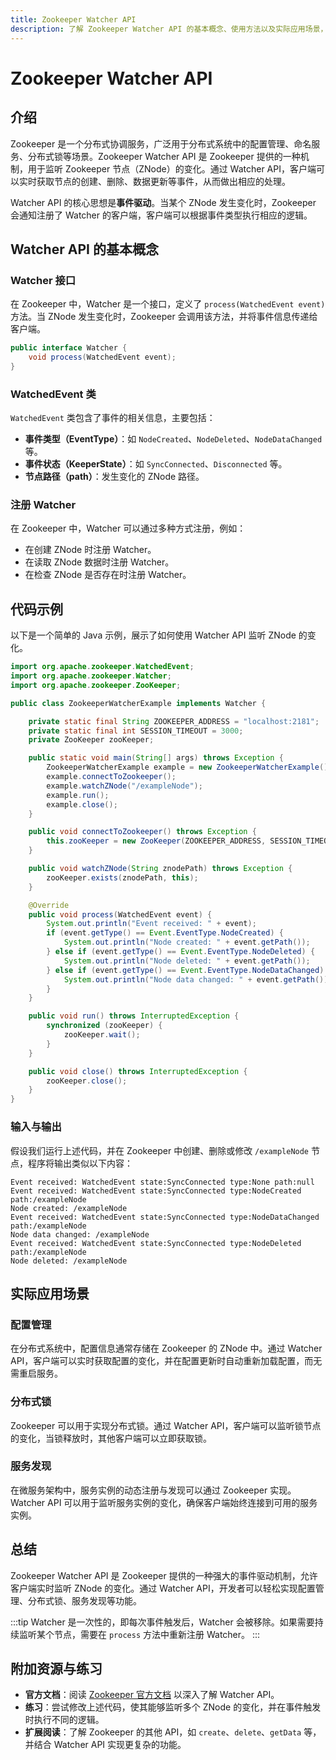 ```yaml
---
title: Zookeeper Watcher API
description: 了解 Zookeeper Watcher API 的基本概念、使用方法以及实际应用场景，适合初学者快速上手。
---
```


# Zookeeper Watcher API

## 介绍

Zookeeper 是一个分布式协调服务，广泛用于分布式系统中的配置管理、命名服务、分布式锁等场景。Zookeeper Watcher API 是 Zookeeper 提供的一种机制，用于监听 Zookeeper 节点（ZNode）的变化。通过 Watcher API，客户端可以实时获取节点的创建、删除、数据更新等事件，从而做出相应的处理。

Watcher API 的核心思想是**事件驱动**。当某个 ZNode 发生变化时，Zookeeper 会通知注册了 Watcher 的客户端，客户端可以根据事件类型执行相应的逻辑。

## Watcher API 的基本概念

### Watcher 接口

在 Zookeeper 中，Watcher 是一个接口，定义了 `process(WatchedEvent event)` 方法。当 ZNode 发生变化时，Zookeeper 会调用该方法，并将事件信息传递给客户端。

```java
public interface Watcher {
    void process(WatchedEvent event);
}
```

### WatchedEvent 类

`WatchedEvent` 类包含了事件的相关信息，主要包括：

- **事件类型（EventType）**：如 `NodeCreated`、`NodeDeleted`、`NodeDataChanged` 等。
- **事件状态（KeeperState）**：如 `SyncConnected`、`Disconnected` 等。
- **节点路径（path）**：发生变化的 ZNode 路径。

### 注册 Watcher

在 Zookeeper 中，Watcher 可以通过多种方式注册，例如：

- 在创建 ZNode 时注册 Watcher。
- 在读取 ZNode 数据时注册 Watcher。
- 在检查 ZNode 是否存在时注册 Watcher。

## 代码示例

以下是一个简单的 Java 示例，展示了如何使用 Watcher API 监听 ZNode 的变化。

```java
import org.apache.zookeeper.WatchedEvent;
import org.apache.zookeeper.Watcher;
import org.apache.zookeeper.ZooKeeper;

public class ZookeeperWatcherExample implements Watcher {

    private static final String ZOOKEEPER_ADDRESS = "localhost:2181";
    private static final int SESSION_TIMEOUT = 3000;
    private ZooKeeper zooKeeper;

    public static void main(String[] args) throws Exception {
        ZookeeperWatcherExample example = new ZookeeperWatcherExample();
        example.connectToZookeeper();
        example.watchZNode("/exampleNode");
        example.run();
        example.close();
    }

    public void connectToZookeeper() throws Exception {
        this.zooKeeper = new ZooKeeper(ZOOKEEPER_ADDRESS, SESSION_TIMEOUT, this);
    }

    public void watchZNode(String znodePath) throws Exception {
        zooKeeper.exists(znodePath, this);
    }

    @Override
    public void process(WatchedEvent event) {
        System.out.println("Event received: " + event);
        if (event.getType() == Event.EventType.NodeCreated) {
            System.out.println("Node created: " + event.getPath());
        } else if (event.getType() == Event.EventType.NodeDeleted) {
            System.out.println("Node deleted: " + event.getPath());
        } else if (event.getType() == Event.EventType.NodeDataChanged) {
            System.out.println("Node data changed: " + event.getPath());
        }
    }

    public void run() throws InterruptedException {
        synchronized (zooKeeper) {
            zooKeeper.wait();
        }
    }

    public void close() throws InterruptedException {
        zooKeeper.close();
    }
}
```

### 输入与输出

假设我们运行上述代码，并在 Zookeeper 中创建、删除或修改 `/exampleNode` 节点，程序将输出类似以下内容：

```
Event received: WatchedEvent state:SyncConnected type:None path:null
Event received: WatchedEvent state:SyncConnected type:NodeCreated path:/exampleNode
Node created: /exampleNode
Event received: WatchedEvent state:SyncConnected type:NodeDataChanged path:/exampleNode
Node data changed: /exampleNode
Event received: WatchedEvent state:SyncConnected type:NodeDeleted path:/exampleNode
Node deleted: /exampleNode
```

## 实际应用场景

### 配置管理

在分布式系统中，配置信息通常存储在 Zookeeper 的 ZNode 中。通过 Watcher API，客户端可以实时获取配置的变化，并在配置更新时自动重新加载配置，而无需重启服务。

### 分布式锁

Zookeeper 可以用于实现分布式锁。通过 Watcher API，客户端可以监听锁节点的变化，当锁释放时，其他客户端可以立即获取锁。

### 服务发现

在微服务架构中，服务实例的动态注册与发现可以通过 Zookeeper 实现。Watcher API 可以用于监听服务实例的变化，确保客户端始终连接到可用的服务实例。

## 总结

Zookeeper Watcher API 是 Zookeeper 提供的一种强大的事件驱动机制，允许客户端实时监听 ZNode 的变化。通过 Watcher API，开发者可以轻松实现配置管理、分布式锁、服务发现等功能。

:::tip
Watcher 是一次性的，即每次事件触发后，Watcher 会被移除。如果需要持续监听某个节点，需要在 `process` 方法中重新注册 Watcher。
:::

## 附加资源与练习

- **官方文档**：阅读 [Zookeeper 官方文档](https://zookeeper.apache.org/doc/current/zookeeperProgrammers.html) 以深入了解 Watcher API。
- **练习**：尝试修改上述代码，使其能够监听多个 ZNode 的变化，并在事件触发时执行不同的逻辑。
- **扩展阅读**：了解 Zookeeper 的其他 API，如 `create`、`delete`、`getData` 等，并结合 Watcher API 实现更复杂的功能。